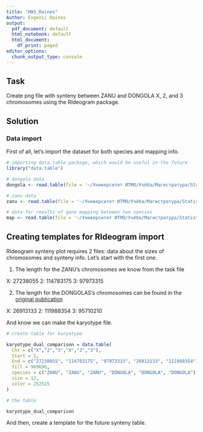 ```yaml
---
title: "HW3_Raines"
Author: Evgenii Raines
output:
  pdf_document: default
  html_notebook: default
  html_document:
    df_print: paged
editor_options: 
  chunk_output_type: console
---
```


## Task


Create png file with synteny between ZANU and DONGOLA X, 2, and 3 chromosomes using the RIdeogram package.

## Solution

### Data import

First of all, let's import the dataset for both species and mapping info.

```r
# importing data.table package, which would be useful in the future
library("data.table")

# dongola data
dongola <- read.table(file = '~/Университет ИТМО/Учёба/Магистратура/Statistics 2/GitHub_Homeworks/Homeworks/Homeworks_done/HW3_Raines/DONGOLA_genes.tsv', sep = '\t', header = TRUE)

# zanu data
zanu <- read.table(file = '~/Университет ИТМО/Учёба/Магистратура/Statistics 2/GitHub_Homeworks/Homeworks/Homeworks_done/HW3_Raines/ZANU_genes.tsv', sep = '\t', header = TRUE)

# data for results of gene mapping between two species
map <- read.table(file = '~/Университет ИТМО/Учёба/Магистратура/Statistics 2/GitHub_Homeworks/Homeworks/Homeworks_done/HW3_Raines/gene_mapping.tsv', sep = '\t', header = TRUE)
```


## Creating templates for RIdeogram import

RIdeogram synteny plot requires 2 files: data about the sizes of chromosomes and synteny info. Let's start with the first one.

1. The length for the ZANU's chromosomes we know from the task file

X: 27238055
2: 114783175
3: 97973315

2. The length for the DONGOLAS's chromosomes can be found in the [original publication](https://academic.oup.com/gigascience/article/10/3/giab017/6170950?login=true)

X: 26913133 
2: 111988354
3: 95710210

And know we can make the karyotype file.

```r
# create table for karyotype

karyotype_dual_comparison = data.table(
  Chr = c("X","2","3","X","2","3"),
  Start = 1,
  End = c("27238055", "114783175", "97973315", "26913133", "111988354", "95710210"),
  fill = 969696,
  species = c("ZANU", "ZANU", "ZANU", "DONGOLA", "DONGOLA", "DONGOLA"),
  size = 12,
  color = 252525
)
```


```r
# the table

karyotype_dual_comparison
```

And then, create a template for the future synteny table.

```r

```

